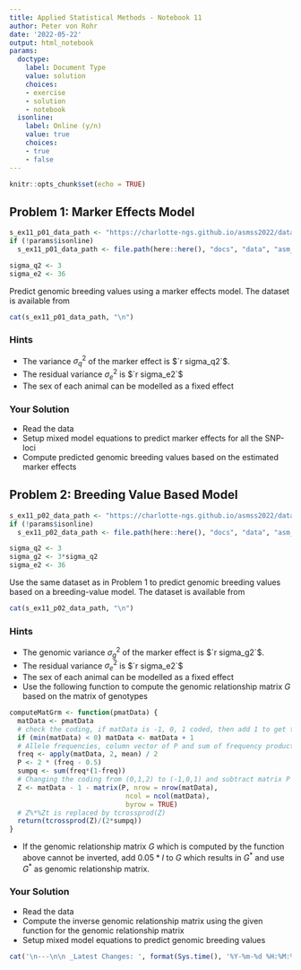 ```yaml
---
title: Applied Statistical Methods - Notebook 11
author: Peter von Rohr
date: '2022-05-22'
output: html_notebook
params:
  doctype:
    label: Document Type
    value: solution
    choices:
    - exercise
    - solution
    - notebook
  isonline:
    label: Online (y/n)
    value: true
    choices:
    - true
    - false
---
```




```r
knitr::opts_chunk$set(echo = TRUE)
```


## Problem 1: Marker Effects Model
```r
s_ex11_p01_data_path <- "https://charlotte-ngs.github.io/asmss2022/data/asm_geno_sim_data.csv"
if (!params$isonline)
  s_ex11_p01_data_path <- file.path(here::here(), "docs", "data", "asm_geno_sim_data.csv")

sigma_q2 <- 3
sigma_e2 <- 36
```

Predict genomic breeding values using a marker effects model. The dataset is available from

```r
cat(s_ex11_p01_data_path, "\n")
```

### Hints

* The variance $\sigma_q^2$ of the marker effect is $`r sigma_q2`$.
* The residual variance $\sigma_e^2$ is $`r sigma_e2`$
* The sex of each animal can be modelled as a fixed effect

### Your Solution

* Read the data
* Setup mixed model equations to predict marker effects for all the SNP-loci
* Compute predicted genomic breeding values based on the estimated marker effects





## Problem 2: Breeding Value Based Model
```r
s_ex11_p02_data_path <- "https://charlotte-ngs.github.io/asmss2022/data/asm_geno_sim_data.csv"
if (!params$isonline)
  s_ex11_p02_data_path <- file.path(here::here(), "docs", "data", "asm_geno_sim_data.csv")

sigma_q2 <- 3
sigma_g2 <- 3*sigma_q2
sigma_e2 <- 36
```

Use the same dataset as in Problem 1 to predict genomic breeding values based on a breeding-value model. The dataset is available from

```r
cat(s_ex11_p02_data_path, "\n")
```

### Hints

* The genomic variance $\sigma_g^2$ of the marker effect is $`r sigma_g2`$.
* The residual variance $\sigma_e^2$ is $`r sigma_e2`$
* The sex of each animal can be modelled as a fixed effect
* Use the following function to compute the genomic relationship matrix $G$ based on the matrix of genotypes

```r
computeMatGrm <- function(pmatData) {
  matData <- pmatData
  # check the coding, if matData is -1, 0, 1 coded, then add 1 to get to 0, 1, 2 coding
  if (min(matData) < 0) matData <- matData + 1
  # Allele frequencies, column vector of P and sum of frequency products
  freq <- apply(matData, 2, mean) / 2
  P <- 2 * (freq - 0.5)
  sumpq <- sum(freq*(1-freq))
  # Changing the coding from (0,1,2) to (-1,0,1) and subtract matrix P
  Z <- matData - 1 - matrix(P, nrow = nrow(matData), 
                             ncol = ncol(matData), 
                             byrow = TRUE)
  # Z%*%Zt is replaced by tcrossprod(Z)
  return(tcrossprod(Z)/(2*sumpq))
}
```

* If the genomic relationship matrix $G$ which is computed by the function above cannot be inverted, add $0.05 * I$ to $G$ which results in $G^*$ and use $G^*$ as genomic relationship matrix.


### Your Solution

* Read the data
* Compute the inverse genomic relationship matrix using the given function for the genomic relationship matrix
* Setup mixed model equations to predict genomic breeding values






```r
cat('\n---\n\n _Latest Changes: ', format(Sys.time(), '%Y-%m-%d %H:%M:%S'), ' (', Sys.info()['user'], ')_\n', sep = '')
```
 
